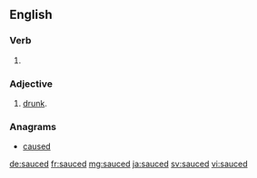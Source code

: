 ==English==

===Verb===
{{head|en}}

# {{en-past of|sauce}}

===Adjective===
{{en-adj}}

# {{context|slang|lang=en}} [[drunk]].

===Anagrams===
* [[caused#English|caused]]

[[de:sauced]]
[[fr:sauced]]
[[mg:sauced]]
[[ja:sauced]]
[[sv:sauced]]
[[vi:sauced]]